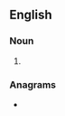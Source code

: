 ==English==

===Noun===
{{head|en|noun form}}

# {{plural of|nonwhite|lang=en}}

===Anagrams===
* {{anagrams|en|a=ehinnostw|whinstone}}